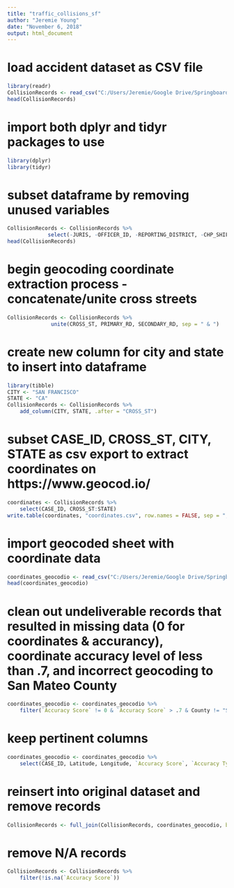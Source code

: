 ---
title: "traffic_collisions_sf"
author: "Jeremie Young"
date: "November 6, 2018"
output: html_document
---

# load accident dataset as CSV file
```{r}
library(readr)
CollisionRecords <- read_csv("C:/Users/Jeremie/Google Drive/Springboard Intro to Data Science/Capstone/Raw Datasets/CollisionRecords2010_2018.txt")
head(CollisionRecords)

```

# import both dplyr and tidyr packages to use
```{r}
library(dplyr)
library(tidyr)
```


# subset dataframe by removing unused variables
```{r}
CollisionRecords <- CollisionRecords %>% 
             select(-JURIS, -OFFICER_ID, -REPORTING_DISTRICT, -CHP_SHIFT, -CITY_DIVISION_LAPD, -CITY_DIVISION_LAPD, -CALTRANS_COUNTY, -CALTRANS_DISTRICT, -ROUTE_SUFFIX, -POSTMILE_PREFIX, -POSTMILE, -CHP_ROAD_TYPE, -LATITUDE, -LONGITUDE)
head(CollisionRecords)

```

# begin geocoding coordinate extraction process - concatenate/unite cross streets
```{r}
CollisionRecords <- CollisionRecords %>% 
              unite(CROSS_ST, PRIMARY_RD, SECONDARY_RD, sep = " & ")
```

# create new column for city and state to insert into dataframe
```{r}
library(tibble)
CITY <- "SAN FRANCISCO"
STATE <- "CA"
CollisionRecords <- CollisionRecords %>% 
    add_column(CITY, STATE, .after = "CROSS_ST")
```

# subset CASE_ID, CROSS_ST, CITY, STATE as csv export to extract coordinates on https://www.geocod.io/
```{r}
coordinates <- CollisionRecords %>%  
    select(CASE_ID, CROSS_ST:STATE)
write.table(coordinates, "coordinates.csv", row.names = FALSE, sep = ",")

```

# import geocoded sheet with coordinate data
```{r}
coordinates_geocodio <- read_csv("C:/Users/Jeremie/Google Drive/Springboard Intro to Data Science/Capstone/coordinates_geocodio.csv")
head(coordinates_geocodio)
```

# clean out undeliverable records that resulted in missing data (0 for coordinates & accurancy), coordinate accuracy level of less than .7, and incorrect geocoding to San Mateo County
```{r}
coordinates_geocodio <- coordinates_geocodio %>% 
    filter(`Accuracy Score` != 0 & `Accuracy Score` > .7 & County != "San Mateo County")
```

# keep pertinent columns
```{r}
coordinates_geocodio <- coordinates_geocodio %>% 
    select(CASE_ID, Latitude, Longitude, `Accuracy Score`, `Accuracy Type`, Zip)
```

# reinsert into original dataset and remove records
```{r}
CollisionRecords <- full_join(CollisionRecords, coordinates_geocodio, by = "CASE_ID")
```

# remove N/A records
```{r}
CollisionRecords <- CollisionRecords %>% 
    filter(!is.na(`Accuracy Score`))
```


